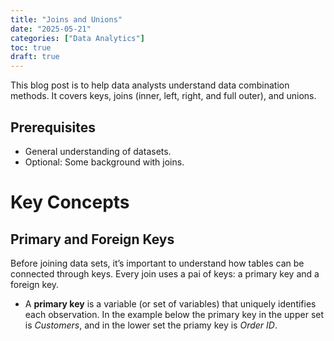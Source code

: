 ```yaml
---
title: "Joins and Unions"
date: "2025-05-21"
categories: ["Data Analytics"]
toc: true
draft: true
---
```


This blog post is to help data analysts understand data combination methods. It covers keys, joins (inner, left, right, and full outer), and unions. 

## Prerequisites 

* General understanding of datasets. 
* Optional: Some background with joins. 

# Key Concepts

## Primary and Foreign Keys

Before joining data sets, it's important to understand how tables can be connected through keys. Every join uses a pai of keys: a primary key and a foreign key. 

* A **primary key** is a variable (or set of variables) that uniquely identifies each observation. In the example below the primary key in the upper set is _Customers_, and in the lower set the priamy key is _Order ID_. 

